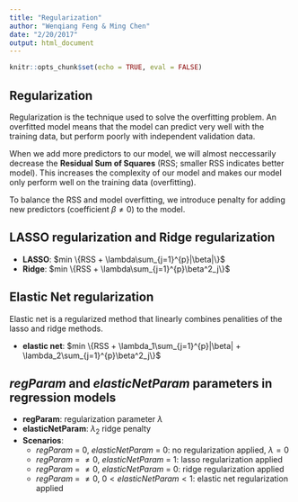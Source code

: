 ```yaml
---
title: "Regularization"
author: "Wenqiang Feng & Ming Chen"
date: "2/20/2017"
output: html_document
---
```


```r
knitr::opts_chunk$set(echo = TRUE, eval = FALSE)
```

## Regularization

Regularization is the technique used to solve the overfitting problem. An overfitted model means that the model can predict very well with the training data, but perform poorly with independent validation data.

When we add more predictors to our model, we will almost neccessarily decrease the **Residual Sum of Squares** (RSS; smaller RSS indicates better model). This increases the complexity of our model and makes our model only perform well on the training data (overfitting).

To balance the RSS and model overfitting, we introduce penalty for adding new predictors (coefficient $\beta \neq 0$) to the model.

## LASSO regularization and Ridge regularization

* **LASSO**: $min \{RSS + \lambda\sum_{j=1}^{p}|\beta|\}$
* **Ridge**: $min \{RSS + \lambda\sum_{j=1}^{p}\beta^2_j\}$

## Elastic Net regularization

Elastic net is a regularized method that linearly combines penalities of the lasso and ridge methods.

* **elastic net**: $min \{RSS + \lambda_1\sum_{j=1}^{p}|\beta| + \lambda_2\sum_{j=1}^{p}\beta^2_j\}$

## *regParam* and *elasticNetParam* parameters in regression models

* **regParam**: regularization parameter $\lambda$
* **elasticNetParam**: $\lambda_2$ ridge penalty
* **Scenarios**:
    + *regParam* = $0$, *elasticNetParam* = $0$: no regularization applied, $\lambda = 0$
    + *regParam* = $\neq 0$, *elasticNetParam* = $1$: lasso regularization applied
    + *regParam* = $\neq 0$, *elasticNetParam* = $0$: ridge regularization applied
    + *regParam* = $\neq 0$, $0 < elasticNetParam < 1$: elastic net regularization applied
